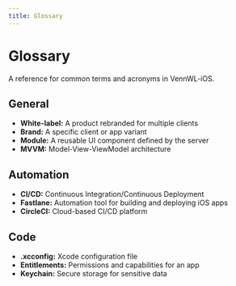 ```yaml
---
title: Glossary
---
```


# Glossary

A reference for common terms and acronyms in VennWL-iOS.

## General
- **White-label:** A product rebranded for multiple clients
- **Brand:** A specific client or app variant
- **Module:** A reusable UI component defined by the server
- **MVVM:** Model-View-ViewModel architecture

## Automation
- **CI/CD:** Continuous Integration/Continuous Deployment
- **Fastlane:** Automation tool for building and deploying iOS apps
- **CircleCI:** Cloud-based CI/CD platform

## Code
- **.xcconfig:** Xcode configuration file
- **Entitlements:** Permissions and capabilities for an app
- **Keychain:** Secure storage for sensitive data 